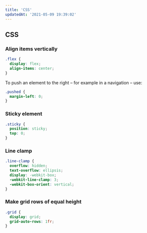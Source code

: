 ```yaml
---
title: 'CSS'
updatedAt: '2021-05-09 19:39:02'
---
```


## CSS

### Align items vertically

```css
.flex {
  display: flex;
  align-items: center;
}
```

To push an element to the right – for example in a navigation – use:

```css
.pushed {
  margin-left: 0;
}
```

### Sticky element

```css
.sticky {
  position: sticky;
  top: 0;
}
```

### Line clamp

```css
.line-clamp {
  overflow: hidden;
  text-overflow: ellipsis;
  display: -webkit-box;
  -webkit-line-clamp: 3;
  -webkit-box-orient: vertical;
}
```

### Make grid rows of equal height

```css
.grid {
  display: grid;
  grid-auto-rows: 1fr;
}
```

